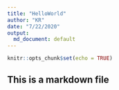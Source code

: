 ```yaml
---
title: "HelloWorld"
author: "KR"
date: "7/22/2020"
output:
  md_document: default
---
```



```r
knitr::opts_chunk$set(echo = TRUE)
```


## This is a markdown file
